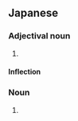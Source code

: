 {{also|強欲}}
==Japanese==
{{ja-kanjitab|ごう|よく|yomi=o}}

===Adjectival noun===
{{ja-adj|infl=na|ごうよく|hhira=がうよく}}

# {{alternative spelling of|lang=ja|強欲}}

====Inflection====
{{ja-na|ごうよく}}

===Noun===
{{ja-noun|ごうよく|hhira=がうよく}}

# {{alternative spelling of|lang=ja|強欲}}